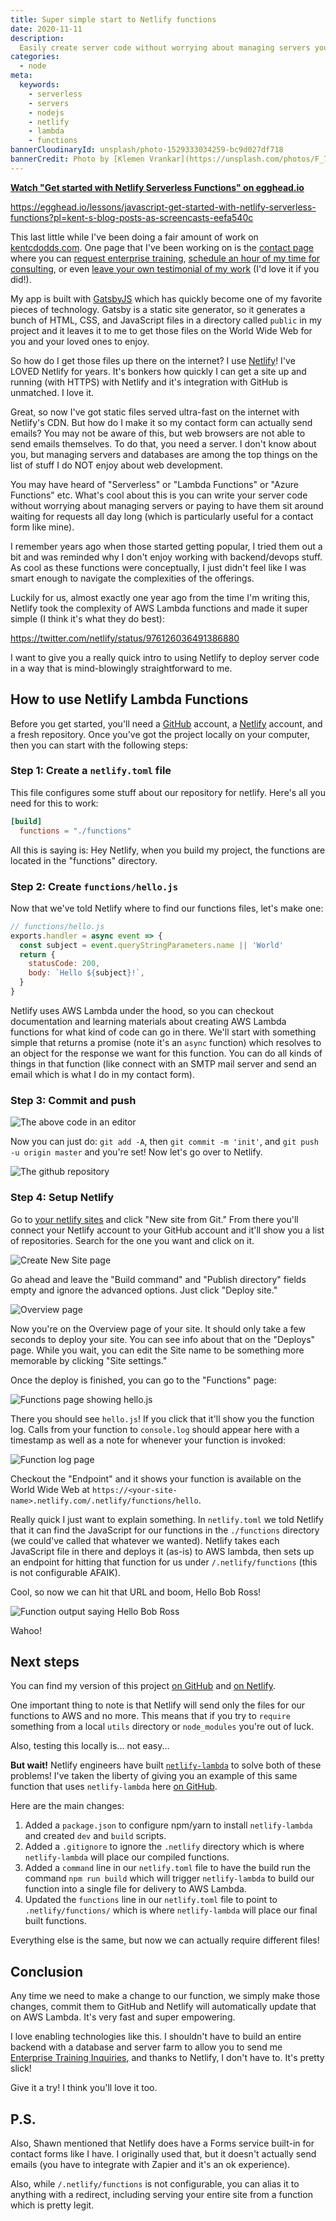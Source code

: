 ```yaml
---
title: Super simple start to Netlify functions
date: 2020-11-11
description:
  Easily create server code without worrying about managing servers yourself
categories:
  - node
meta:
  keywords:
    - serverless
    - servers
    - nodejs
    - netlify
    - lambda
    - functions
bannerCloudinaryId: unsplash/photo-1529333034259-bc9d027df718
bannerCredit: Photo by [Klemen Vrankar](https://unsplash.com/photos/F_7Z1A6Jp_s)
---
```


**[Watch "Get started with Netlify Serverless Functions" on egghead.io](https://egghead.io/lessons/javascript-get-started-with-netlify-serverless-functions?pl=kent-s-blog-posts-as-screencasts-eefa540c)**

https://egghead.io/lessons/javascript-get-started-with-netlify-serverless-functions?pl=kent-s-blog-posts-as-screencasts-eefa540c

This last little while I've been doing a fair amount of work on
[kentcdodds.com](https://kentcdodds.com). One page that I've been working on is
the [contact page](/contact) where you can
[request enterprise training](https://kcd.im/request-a-workshop),
[schedule an hour of my time for consulting](https://kcd.im/consulting), or even
[leave your own testimonial of my work](https://kcd.im/testimonial) (I'd love it
if you did!).

My app is built with [GatsbyJS](https://www.gatsbyjs.org) which has quickly
become one of my favorite pieces of technology. Gatsby is a static site
generator, so it generates a bunch of HTML, CSS, and JavaScript files in a
directory called `public` in my project and it leaves it to me to get those
files on the World Wide Web for you and your loved ones to enjoy.

So how do I get those files up there on the internet? I use
[Netlify](https://www.netlify.com)! I've LOVED Netlify for years. It's bonkers
how quickly I can get a site up and running (with HTTPS) with Netlify and it's
integration with GitHub is unmatched. I love it.

Great, so now I've got static files served ultra-fast on the internet with
Netlify's CDN. But how do I make it so my contact form can actually send emails?
You may not be aware of this, but web browsers are not able to send emails
themselves. To do that, you need a server. I don't know about you, but managing
servers and databases are among the top things on the list of stuff I do NOT
enjoy about web development.

You may have heard of "Serverless" or "Lambda Functions" or "Azure Functions"
etc. What's cool about this is you can write your server code without worrying
about managing servers or paying to have them sit around waiting for requests
all day long (which is particularly useful for a contact form like mine).

I remember years ago when those started getting popular, I tried them out a bit
and was reminded why I don't enjoy working with backend/devops stuff. As cool as
these functions were conceptually, I just didn't feel like I was smart enough to
navigate the complexities of the offerings.

Luckily for us, almost exactly one year ago from the time I'm writing this,
Netlify took the complexity of AWS Lambda functions and made it super simple (I
think it's what they do best):

https://twitter.com/netlify/status/976126036491386880

I want to give you a really quick intro to using Netlify to deploy server code
in a way that is mind-blowingly straightforward to me.

## How to use Netlify Lambda Functions

Before you get started, you'll need a [GitHub](https://github.com) account, a
[Netlify](https://netlify.com) account, and a fresh repository. Once you've got
the project locally on your computer, then you can start with the following
steps:

### Step 1: Create a `netlify.toml` file

This file configures some stuff about our repository for netlify. Here's all you
need for this to work:

```toml filename=netlify.toml
[build]
  functions = "./functions"
```

All this is saying is: Hey Netlify, when you build my project, the functions are
located in the "functions" directory.

### Step 2: Create `functions/hello.js`

Now that we've told Netlify where to find our functions files, let's make one:

```js
// functions/hello.js
exports.handler = async event => {
  const subject = event.queryStringParameters.name || 'World'
  return {
    statusCode: 200,
    body: `Hello ${subject}!`,
  }
}
```

Netlify uses AWS Lambda under the hood, so you can checkout documentation and
learning materials about creating AWS Lambda functions for what kind of code can
go in there. We'll start with something simple that returns a promise (note it's
an `async` function) which resolves to an object for the response we want for
this function. You can do all kinds of things in that function (like connect
with an SMTP mail server and send an email which is what I do in my contact
form).

### Step 3: Commit and push

![The above code in an editor](https://res.cloudinary.com/kentcdodds-com/image/upload/v1625033391/kentcdodds.com/content/blog/super-simple-start-to-netlify-functions/code.png)

Now you can just do: `git add -A`, then `git commit -m 'init'`, and
`git push -u origin master` and you're set! Now let's go over to Netlify.

![The github repository](https://res.cloudinary.com/kentcdodds-com/image/upload/v1625033391/kentcdodds.com/content/blog/super-simple-start-to-netlify-functions/repo.png)

### Step 4: Setup Netlify

Go to [your netlify sites](https://app.netlify.com) and click "New site from
Git." From there you'll connect your Netlify account to your GitHub account and
it'll show you a list of repositories. Search for the one you want and click on
it.

![Create New Site page](https://res.cloudinary.com/kentcdodds-com/image/upload/v1625033391/kentcdodds.com/content/blog/super-simple-start-to-netlify-functions/create-new-site.png)

Go ahead and leave the "Build command" and "Publish directory" fields empty and
ignore the advanced options. Just click "Deploy site."

![Overview page](https://res.cloudinary.com/kentcdodds-com/image/upload/v1625033392/kentcdodds.com/content/blog/super-simple-start-to-netlify-functions/overview.png)

Now you're on the Overview page of your site. It should only take a few seconds
to deploy your site. You can see info about that on the "Deploys" page. While
you wait, you can edit the Site name to be something more memorable by clicking
"Site settings."

Once the deploy is finished, you can go to the "Functions" page:

![Functions page showing hello.js](https://res.cloudinary.com/kentcdodds-com/image/upload/v1625033391/kentcdodds.com/content/blog/super-simple-start-to-netlify-functions/functions.png)

There you should see `hello.js`! If you click that it'll show you the function
log. Calls from your function to `console.log` should appear here with a
timestamp as well as a note for whenever your function is invoked:

![Function log page](https://res.cloudinary.com/kentcdodds-com/image/upload/v1625033391/kentcdodds.com/content/blog/super-simple-start-to-netlify-functions/function-log.png)

Checkout the "Endpoint" and it shows your function is available on the World
Wide Web at `https://<your-site-name>.netlify.com/.netlify/functions/hello`.

Really quick I just want to explain something. In `netlify.toml` we told Netlify
that it can find the JavaScript for our functions in the `./functions` directory
(we could've called that whatever we wanted). Netlify takes each JavaScript file
in there and deploys it (as-is) to AWS lambda, then sets up an endpoint for
hitting that function for us under `/.netlify/functions` (this is not
configurable AFAIK).

Cool, so now we can hit that URL and boom, Hello Bob Ross!

![Function output saying Hello Bob Ross](https://res.cloudinary.com/kentcdodds-com/image/upload/v1625033392/kentcdodds.com/content/blog/super-simple-start-to-netlify-functions/function-output.png)

Wahoo!

## Next steps

You can find my version of this project
[on GitHub](https://github.com/kentcdodds/super-simple-netlify-function-example)
and
[on Netlify](https://simple-fn-example.netlify.com/.netlify/functions/hello).

One important thing to note is that Netlify will send only the files for our
functions to AWS and no more. This means that if you try to `require` something
from a local `utils` directory or `node_modules` you're out of luck.

Also, testing this locally is... not easy...

**But wait!** Netlify engineers have built
[`netlify-lambda`](https://www.npmjs.com/package/netlify-lambda) to solve both
of these problems! I've taken the liberty of giving you an example of this same
function that uses `netlify-lambda` here
[on GitHub](https://github.com/kentcdodds/netlify-function-example).

Here are the main changes:

1. Added a `package.json` to configure npm/yarn to install `netlify-lambda` and
   created `dev` and `build` scripts.
2. Added a `.gitignore` to ignore the `.netlify` directory which is where
   `netlify-lambda` will place our compiled functions.
3. Added a `command` line in our `netlify.toml` file to have the build run the
   command `npm run build` which will trigger `netlify-lambda` to build our
   function into a single file for delivery to AWS Lambda.
4. Updated the `functions` line in our `netlify.toml` file to point to
   `.netlify/functions/` which is where `netlify-lambda` will place our final
   built functions.

Everything else is the same, but now we can actually require different files!

## Conclusion

Any time we need to make a change to our function, we simply make those changes,
commit them to GitHub and Netlify will automatically update that on AWS Lambda.
It's very fast and super empowering.

I love enabling technologies like this. I shouldn't have to build an entire
backend with a database and server farm to allow you to send me
[Enterprise Training Inquiries](https://kcd.im/request-a-workshop), and thanks
to Netlify, I don't have to. It's pretty slick!

Give it a try! I think you'll love it too.

## P.S.

Also, Shawn mentioned that Netlify does have a Forms service built-in for
contact forms like I have. I originally used that, but it doesn't actually send
emails (you have to integrate with Zapier and it's an ok experience).

Also, while `/.netlify/functions` is not configurable, you can alias it to
anything with a redirect, including serving your entire site from a function
which is pretty legit.
